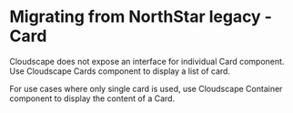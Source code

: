 
<Meta title="Migration/Card" />

# Migrating from NorthStar legacy - Card

Cloudscape does not expose an interface for individual Card component. 
Use <Link href='https://cloudscape.design/components/cards' target='_blank' external>Cloudscape Cards component</Link> to display a list of card. 

For use cases where only single card is used, use <Link href='https://cloudscape.design/components/container' target='_blank' external>Cloudscape Container component</Link>
to display the content of a Card. 
